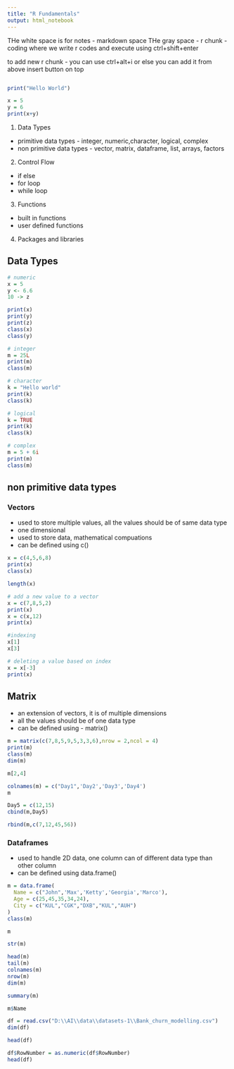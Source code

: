 ---
title: "R Fundamentals"
output: html_notebook
---
THe white space is for notes - markdown space
THe gray space - r chunk - coding where we write r codes and execute using ctrl+shift+enter

to add new r chunk - you can use ctrl+alt+i or else you can add it from above insert button on top

 

```{r}
```


```{r}
print("Hello World")
```


```{r}
x = 5
y = 6
print(x+y)
```

1. Data Types
  - primitive data types - integer, numeric,character, logical, complex
  - non primitive data types - vector, matrix, dataframe, list, arrays, factors
  
2. Control Flow
  - if else
  - for loop
  - while loop

3. Functions
  - built in functions
  - user defined functions
  
4. Packages and libraries

## Data Types

```{r}
# numeric
x = 5
y <- 6.6
10 -> z

print(x)
print(y)
print(z)
class(x)
class(y)
```

```{r}
# integer
m = 25L
print(m)
class(m)
```

```{r}
# character
k = "Hello world"
print(k)
class(k)
```
```{r}
# logical
k = TRUE
print(k)
class(k)
```
```{r}
# complex
m = 5 + 6i
print(m)
class(m)
```
## non primitive data types
### Vectors
  - used to store multiple values, all the values should be of same data type 
  - one dimensional
  - used to store data, mathematical compuations
  - can be defined using c()
```{r}
x = c(4,5,6,8)
print(x)
class(x)
```
```{r}
length(x)
```
```{r}
# add a new value to a vector
x = c(7,8,5,2)
print(x)
x = c(x,12)
print(x)
```
```{r}
#indexing
x[1]
x[3]
```
```{r}
# deleting a value based on index
x = x[-3]
print(x)
```
## Matrix
- an extension of vectors, it is of multiple dimensions
- all the values should be of one data type
- can be defined using - matrix()
```{r}
m = matrix(c(7,8,5,9,5,3,3,6),nrow = 2,ncol = 4)
print(m)
class(m)
dim(m)
```
```{r}
m[2,4]
```
```{r}
colnames(m) = c("Day1",'Day2','Day3','Day4')
m
```
```{r}
Day5 = c(12,15)
cbind(m,Day5)
```
```{r}
rbind(m,c(7,12,45,56))
```

### Dataframes
- used to handle 2D data, one column can of different data type than other column
- can be defined using data.frame()

```{r}
m = data.frame(
  Name = c("John",'Max','Ketty','Georgia','Marco'),
  Age = c(25,45,35,34,24),
  City = c("KUL","CGK","DXB","KUL","AUH")
)
class(m)
```
```{r}
m
```
```{r}
str(m)
```
```{r}
head(m)
tail(m)
colnames(m)
nrow(m)
dim(m)
```


```{r}
summary(m)
```
```{r}
m$Name
```
```{r}
df = read.csv("D:\\AI\\data\\datasets-1\\Bank_churn_modelling.csv")
dim(df)
```
```{r}
head(df)
```

```{r}
df$RowNumber = as.numeric(df$RowNumber)
head(df)
```
```{r}

```

